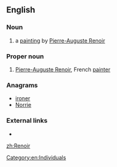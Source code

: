 ==English==

===Noun===
{{en-noun}}

# a [[painting]] by [[w:Pierre-Auguste Renoir|Pierre-Auguste Renoir]]

===Proper noun===
{{en-proper noun}}

# [[w:Pierre-Auguste Renoir|Pierre-Auguste Renoir]], French [[painter]]

===Anagrams===
* [[ironer#English|ironer]]
* [[Norrie#English|Norrie]]

===External links===
* {{R:OneLook}}

[[Category:en:Individuals]]

[[zh:Renoir]]
